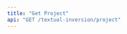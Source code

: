 ```yaml
---
title: "Get Project"
api: "GET /textual-inversion/project"
---
```


<ParamField header="Authorization" type="string" required hidden />
<ParamField header="x-api-key" type="string" required hidden />

### Description
Returns the textual inversion project

### Query Parameters

<ParamField query="project-id" type="string" required>
  The id of the project
</ParamField>

<RequestExample>
```bash cURL
curl -X 'GET' \
  'https://api.mirageml.com/textual-inversion/project?project-id=<PROJECT-ID>' \
  -H 'accept: application/json' \
  -H 'Authorization: <AUTHORIZATION>' \
  -H 'x-api-key: <API_KEY>'
```
</RequestExample>

<ResponseExample>
```json
{
    "node": {
        "id": "047b6913-fd3d-4b0d-8dca-349f786a40a9",
        "init_word": "bridge",
        "created_at": "2022-09-09T00:47:49.09905+00:00",
        "finetune_job_status": "succeeded",
        "textual_inversion_runsCollection": {
            "edges": [
                {
                    "node": {
                        "id": "5d5126e7-734b-4906-a6d1-0875929937d4",
                        "width": "512",
                        "height": "512",
                        "prompt": "a photo of a <bridge>",
                        "status": "failed",
                        "created_at": "2022-09-13T05:00:54.236979+00:00",
                        "init_image": true,
                        "num_images": "9",
                        "guidance_scale": 7.5,
                        "prompt_strength": 0.8,
                        "num_inference_steps": "50"
                    },
                },
                {
                    "node": {
                        "id": "c74ee401-8ffc-426e-b61c-f6f26afeed46",
                        "width": "512",
                        "height": "512",
                        "prompt": "a photo of a <bridge>",
                        "status": "failed",
                        "created_at": "2022-09-13T04:54:16.277883+00:00",
                        "init_image": true,
                        "num_images": "9",
                        "guidance_scale": 7.5,
                        "prompt_strength": 0.8,
                        "num_inference_steps": "50"
                    },
                },
                {
                    "node": {
                        "id": "d3cfa4f0-f1c9-4688-a290-09ce7245092b",
                        "width": "512",
                        "height": "512",
                        "prompt": "a photo of a <bridge>",
                        "status": "succeeded",
                        "created_at": "2022-09-13T16:11:23.17894+00:00",
                        "init_image": true,
                        "num_images": "9",
                        "guidance_scale": 7.5,
                        "prompt_strength": 0.8,
                        "num_inference_steps": "50"
                    },
                },
                {
                    "node": {
                        "id": "e6c6deb9-db57-4f8a-82fa-b0a645cb7d43",
                        "width": "512",
                        "height": "512",
                        "prompt": "a photo of <bridge>",
                        "status": "succeeded",
                        "created_at": "2022-10-05T04:45:46.15195+00:00",
                        "init_image": true,
                        "num_images": "9",
                        "guidance_scale": 7.5,
                        "prompt_strength": 0.8,
                        "num_inference_steps": "50"
                    },
                }
            ],
        }
    },
}
```
</ResponseExample>
